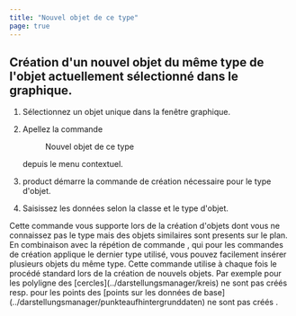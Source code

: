 ```yaml
---
title: "Nouvel objet de ce type"
page: true
---
```

## Cr&#233;ation d&#39;un nouvel objet du m&#234;me type de l&#39;objet actuellement s&#233;lectionn&#233; dans le graphique.

1. S&#233;lectionnez un objet <Italic> unique </Italic>  dans la fen&#234;tre graphique.

2. Apellez la commande <Menu>Nouvel objet de ce type</Menu>  depuis le menu contextuel.

3. <Placeholder>product</Placeholder> d&#233;marre la commande de cr&#233;ation n&#233;cessaire pour le type d&#39;objet.

4. Saisissez les donn&#233;es selon la classe et le type d&#39;objet.




<Success>
Cette commande vous supporte lors de la cr&#233;ation d&#39;objets dont vous ne connaissez pas le type mais des objets similaires sont presents sur le plan. En combinaison avec la  <Italic> r&#233;p&#233;tion de commande </Italic> , qui pour les commandes de cr&#233;ation applique le dernier type utilis&#233;, vous pouvez facilement ins&#233;rer plusieurs objets du m&#234;me type.
</Success>


<Warning>
Cette commande utilise &#224; chaque fois le proc&#233;d&#233; standard lors de la cr&#233;ation de nouvels objets.
Par exemple pour les polyligne des [cercles](../darstellungsmanager/kreis)
 ne sont pas cr&#233;&#233;s <GeoMapper> resp. pour les points des [points sur les donn&#233;es de base](../darstellungsmanager/punkteaufhintergrunddaten)
 ne sont pas cr&#233;&#233;s
</GeoMapper>
.
</Warning>
